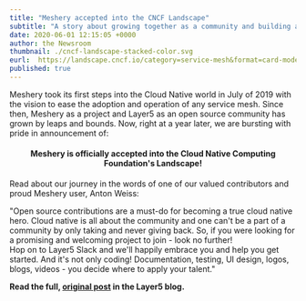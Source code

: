 ```yaml
---
title: "Meshery accepted into the CNCF Landscape"
subtitle: "A story about growing together as a community and building a project that matters"
date: 2020-06-01 12:15:05 +0000
author: the Newsroom
thumbnail: ./cncf-landscape-stacked-color.svg
eurl:  https://landscape.cncf.io/category=service-mesh&format=card-mode&grouping=category&selected=meshery
published: true
---
```



<NewsWrapper>

Meshery took its first steps into the Cloud Native world in July of 2019 with the vision to ease the adoption and operation of any service mesh. Since then, Meshery as a project and Layer5 as an open source community has grown by leaps and bounds. Now, right at a year later, we are bursting with pride in announcement of:

<h4 align="center">Meshery is officially accepted into the Cloud Native Computing Foundation's Landscape!</h4>

Read about our journey in the words of one of our valued contributors and proud Meshery user, Anton Weiss:
<div>
"Open source contributions are a must-do for becoming a true cloud native hero. Cloud native is all about the community and one can't be a part of a community by only taking and never giving back. So, if you were looking for a promising and welcoming project to join - look no further! <br/> Hop on to Layer5 Slack and we'll happily embrace you and help you get started. And it's not only coding! Documentation, testing, UI design, logos, blogs, videos - you decide where to apply your talent."
</div>

**Read the full, [original post](/blog/meshery-lands-in-the-cncf-landscape) in the Layer5 blog.**

</NewsWrapper>
